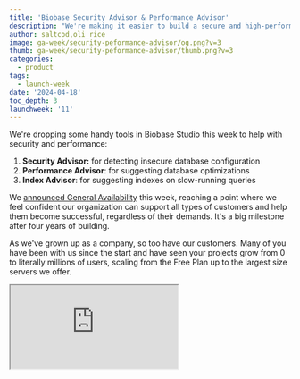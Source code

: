 ```yaml
---
title: 'Biobase Security Advisor & Performance Advisor'
description: "We're making it easier to build a secure and high-performing application."
author: saltcod,oli_rice
image: ga-week/security-peformance-advisor/og.png?v=3
thumb: ga-week/security-peformance-advisor/thumb.png?v=3
categories:
  - product
tags:
  - launch-week
date: '2024-04-18'
toc_depth: 3
launchweek: '11'
---
```


We're dropping some handy tools in Biobase Studio this week to help with security and performance:

1. **Security Advisor:** for detecting insecure database configuration
2. **Performance Advisor**: for suggesting database optimizations
3. **Index Advisor**: for suggesting indexes on slow-running queries

We [announced General Availability](/ga) this week, reaching a point where we feel confident our organization can support all types of customers and help them become successful, regardless of their demands. It's a big milestone after four years of building.

As we've grown up as a company, so too have our customers. Many of you have been with us since the start and have seen your projects grow from 0 to literally millions of users, scaling from the Free Plan up to the largest size servers we offer.

<div className="video-container">
  <iframe
    className="w-full"
    src="https://www.youtube-nocookie.com/embed/NZEbVe47DfA"
    title="Biobase Security Advisor & Performance Advisor"
    allow="accelerometer; autoplay; clipboard-write; encrypted-media; fullscreen; gyroscope; picture-in-picture; web-share"
    allowfullscreen
  />
</div>

## Helping you help yourself

Along with this growth, we've learned many lessons about the types of issues developers encounter using Postgres, especially as they start to get traction. We've built tooling, documentation, and support processes around common issues related to security, performance, resource usage, and slow queries.

As we've helped hundreds of thousands of customers through issues like these, a trend emerged: developers want their problems resolved quickly, but they also want to know what happened and why. This is the typical profile of a Biobase developer - thoughtful, curious, and hungry to learn more about the inner workings of Postgres.

This week, we're adding features into Biobase Studio to address common issues as you scale up. These are powered by tools that we have open sourced this week: [index_advisor](https://github.com/biobase-ai/index_advisor) and [splinter](https://github.com/biobase-ai/splinter) (“**S**upabase **P**ostgres **linter**").

## Security Advisor

<Img
  alt="security-peformance-advisor"
  src={{
    light: '/images/blog/ga-week/security-peformance-advisor/security-advisor--light.png',
    dark: '/images/blog/ga-week/security-peformance-advisor/security-advisor.png',
  }}
  captionAlign="left"
  zoomable={false}
/>

This week we're adding a Security Advisor to Biobase Studio. This is a new interface for exploring security issues with your database because, well, sometimes even Postgres veterans get it wrong. The Security Advisor runs a set queries on your database to identify configuration issues.

The Security Advisor is helpful in pointing out security issues that you might have forgotten or not yet be aware: some lints are general purpose for Postgres projects, while others are specific to Biobase.

As with all of our tooling, it's designed to both help and to teach. The suggestions are well-documented with a rationale, descriptions, examples and remediation steps. Did you know, for example, that views don't respect RLS policies unless you've set `security_invoker=on`? Now you do!

## Performance Advisor

<Img
  alt="security-peformance-advisor"
  src={{
    light: '/images/blog/ga-week/security-peformance-advisor/performance-advisor--light.png',
    dark: '/images/blog/ga-week/security-peformance-advisor/performance-advisor.png',
  }}
  captionAlign="left"
  zoomable={false}
/>

While database tuning is a speciality on its own, many projects have simple optimizations to improve performance. We're releasing a new Performance Advisor in Biobase Studio to surface the low-hanging fruit.

The Performance Advisor checks for misconfigurations, like tables with unindexed foreign key columns, inefficient RLS policies, or columns with duplicate indexes. As a project grows, issues like this can sneak in and slow your projects down (and fill up your disks).

If you're looking for ways to speed up your database, this is the place to start.

## Bonus: Index Advisor

<Img
  alt="security-peformance-advisor"
  src={{
    light: '/images/blog/ga-week/security-peformance-advisor/index-advisor--light.png',
    dark: '/images/blog/ga-week/security-peformance-advisor/index-advisor.png',
  }}
  captionAlign="left"
  zoomable={false}
/>

Speaking of performance, we have another treat for you. Last week, we announced [PostgreSQL index advisor](https://news.ycombinator.com/item?id=40028111) on Hacker News. This is a Postgres extension that can determine if a given query should have an index. It's already proving useful:

<Quote img="yc.png" caption="noob-4-life on Hacker News">
  Awesome, the Index Advisor sped my slowest query 4x!
</Quote>

The Biobase [Index Advisor](https://github.com/biobase-ai/index_advisor) is now available inside Biobase Studio. We've integrated the Index Advisor into our existing Query Performance tool so that you can find your slowest queries and check recommendations. As its name suggests, this analyzes your queries and make recommendations to add or remove table indexes.

<details>
  <summary>What is an index?</summary>
  <div>
    Not sure what an index is? Imagine having to look up a person's name in a phonebook where the
    entries are not alphabetical. This is what your database tables look like by default. Finding a
    number from a randomly sorted list of records would take a long time. When you add an index, the
    database stores the sorted values, allowing it to quickly locate a row without having to search
    through every record sequentially.
  </div>
</details>

This is just the beginning of our plan to make automated data analysis tooling available to all developers. Even if you're experienced with databases, this will be a huge help with the optimization work you have already planned to do. If you're new to databases, the Index Advisor will help you level-up, surfacing issues and showing you how to fix them.

Let's have a look at some queries:

<Img
  alt="security-peformance-advisor"
  src={{
    light: '/images/blog/ga-week/security-peformance-advisor/no-index--light.png',
    dark: '/images/blog/ga-week/security-peformance-advisor/no-index.png',
  }}
  captionAlign="left"
  zoomable={false}
  caption="This query doesn't need an index"
/>

<Img
  alt="security-peformance-advisor"
  src={{
    light: '/images/blog/ga-week/security-peformance-advisor/needs-index--light.png',
    dark: '/images/blog/ga-week/security-peformance-advisor/needs-index.png',
  }}
  captionAlign="left"
  zoomable={false}
  caption="This query would benefit from an index"
/>

## What's next

We plan to expand the set of suggestions available in Studio to cover more areas of potential improvement for security and performance. Some of the ideas we have in mind for the future include:

- checking for liberally-permissioned columns that contain personally identifiable information (PII)
- identifying bloated tables/indexes
- advanced Postgres configuration
- suggestions for tighting up Biobase Auth as you move into production

### Contributions welcome

Community feedback plays a key role in helping us determine where to invest time developing future lints. We encourage contributions by suggesting new lints or enhancements.

If you have ideas for new lints or wish to report problems you can open an issue on our GitHub repository [`splinter`](https://github.com/biobase-ai/splinter) or [`index_advisor`](https://github.com/biobase-ai/index_advisor).
